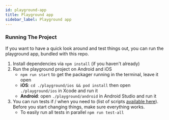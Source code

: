 ```yaml
---
id: playground-app
title: Playground app
sidebar_label: Playground app
---
```


### Running The Project

If you want to have a quick look around and test things out, you can run the playground app, bundled with this repo.

1. Install dependencies via `npm install` (if you haven't already)
2. Run the playground project on Android and iOS
    - `npm run start` to get the packager running in the terminal, leave it open
    - **iOS**: `cd ./playground/ios && pod install` then open `./playground/ios` in Xcode and run it
    - **Android**: open `./playground/android` in Android Studio and run it
3. You can run tests if / when you need to (list of scripts [available here](meta-contributing#scripts)). Before
you start changing things, make sure everything works.
	- To easily run all tests in parallel `npm run test-all`
